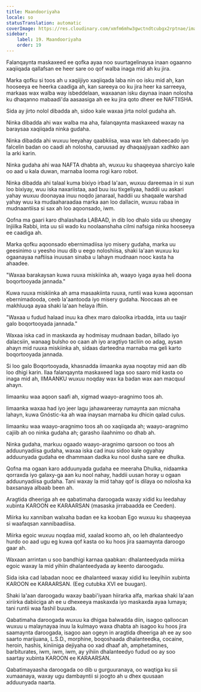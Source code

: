 ```yaml
---
title: Maandooriyaha
locale: so
statusTranslation: automatic
coverImage: https://res.cloudinary.com/xmfm6mhw3gwctndtcubgx2rptnae/image/upload/v1741354419/small_cover_la_gran_rebelion_28716e29d2.webp
sidebar:
    label: 19. Maandooriyaha
    order: 19
---
```

Falanqaynta maskaxeed ee qofka ayaa noo suurtagelinaysa inaan ogaanno xaqiiqada qallafsan ee heer sare oo qof walba inaga mid ah ku jira.

Marka qofku si toos ah u xaqiijiyo xaqiiqada laba nin oo isku mid ah, kan hooseeya ee heerka caadiga ah, kan sareeya oo ku jira heer ka sarreeya, markaas wax walba way isbeddelaan, waxaanan isku daynaa inaan nolosha ku dhaqanno mabaadi'da aasaasiga ah ee ku jira qoto dheer ee NAFTIISHA.

Sida ay jirto nolol dibadda ah, sidoo kale waxaa jirta nolol gudaha ah.

Ninka dibadda ahi wax walba ma aha, falanqaynta maskaxeed waxay na baraysaa xaqiiqada ninka gudaha.

Ninka dibadda ahi wuxuu leeyahay qaabkiisa, waa wax leh dabeecado iyo falcelin badan oo caadi ah nolosha, caruusad ay dhaqaajiyaan xadhko aan la arki karin.

Ninka gudaha ahi waa NAFTA dhabta ah, wuxuu ku shaqeeyaa sharciyo kale oo aad u kala duwan, marnaba looma rogi karo robot.

Ninka dibadda ahi talaal kuma bixiyo irbad la'aan, wuxuu dareemaa in si xun loo bixiyay, wuu iska naxariistaa, aad buu isu tixgeliyaa, haddii uu askari yahay wuxuu doonayaa inuu noqdo janaraal, haddii uu shaqaale warshad yahay wuu ka mudaaharaadaa marka aan loo dallacin, wuxuu rabaa in mudnaantiisa si sax ah loo aqoonsado, iwm.

Qofna ma gaari karo dhalashada LABAAD, in dib loo dhalo sida uu sheegay Injiilka Rabbi, inta uu sii wado ku noolaanshaha cilmi nafsiga ninka hooseeya ee caadiga ah.

Marka qofku aqoonsado ebernimadiisa iyo misery gudaha, marka uu geesinimo u yeesho inuu dib u eego noloshiisa, shaki la'aan wuxuu ku ogaanayaa naftiisa inuusan sinaba u lahayn mudnaan nooc kasta ha ahaadee.

"Waxaa barakaysan kuwa ruuxa miskiinka ah, waayo iyaga ayaa heli doona boqortooyada jannada."

Kuwa ruuxa miskiinka ah ama masaakiinta ruuxa, runtii waa kuwa aqoonsan ebernimadooda, ceeb la'aantooda iyo misery gudaha. Noocaas ah ee makhluuqa ayaa shaki la'aan helaya iftiin.

"Waxaa u fudud halaad inuu ka dhex maro daloolka irbadda, inta uu taajir galo boqortooyada jannada."

Waxaa iska cad in maskaxda ay hodmisay mudnaan badan, billado iyo dalacsiin, wanaag bulsho oo caan ah iyo aragtiyo tacliin oo adag, aysan ahayn mid ruuxa miskiinka ah, sidaas darteedna marnaba ma geli karto boqortooyada jannada.

Si loo galo Boqortooyada, khasnadda iimaanka ayaa noqotay mid aan dib loo dhigi karin. Ilaa falanqaynta maskaxeed laga soo saaro mid kasta oo inaga mid ah, IIMAANKU wuxuu noqday wax ka badan wax aan macquul ahayn.

Iimaanku waa aqoon saafi ah, xigmad waayo-aragnimo toos ah.

Iimaanka waxaa had iyo jeer lagu jahawareeray rumaynta aan micnaha lahayn, kuwa Gnóstic-ka ah waa inaysan marnaba ku dhicin qalad culus.

Iimaanku waa waayo-aragnimo toos ah oo xaqiiqada ah; waayo-aragnimo cajiib ah oo ninka gudaha ah; garasho ilaahnimo oo dhab ah.

Ninka gudaha, markuu ogaado waayo-aragnimo qarsoon oo toos ah adduunyadiisa gudaha, waxaa iska cad inuu sidoo kale ogyahay adduunyada gudaha ee dhammaan dadka ku nool dusha sare ee dhulka.

Qofna ma ogaan karo adduunyada gudaha ee meeraha Dhulka, nidaamka qorraxda iyo galaxy-ga aan ku nool nahay, haddii uusan horay u ogaan adduunyadiisa gudaha. Tani waxay la mid tahay qof is dilaya oo nolosha ka baxsanaya albaab been ah.

Aragtida dheeriga ah ee qabatimaha daroogada waxay xidid ku leedahay xubinta KAROON ee KARAARSAN (masaska jirrabaadda ee Ceeden).

Miirka ku xanniban walxaha badan ee ka kooban Ego wuxuu ku shaqeeyaa si waafaqsan xannibaadiisa.

Miirka egoic wuxuu noqdaa mid, xaalad koomo ah, oo leh dhalanteedyo hurdo oo aad ugu eg kuwa qof kasta oo ku hoos jira saamaynta daroogo gaar ah.

Waxaan arrintan u soo bandhigi karnaa qaabkan: dhalanteedyada miirka egoic waxay la mid yihiin dhalanteedyada ay keento daroogadu.

Sida iska cad labadan nooc ee dhalanteed waxay xidid ku leeyihiin xubinta KAROON ee KARAARSAN. (Eeg cutubka XVI ee buugan).

Shaki la'aan daroogadu waxay baabi'iyaan hiirarka alfa, markaa shaki la'aan xiriirka dabiiciga ah ee u dhexeeya maskaxda iyo maskaxda ayaa lumaya; tani runtii waa fashil buuxda.

Qabatimaha daroogada wuxuu ka dhigaa balwadda diin, isagoo qalloocan wuxuu u malaynayaa inuu la kulmayo waxa dhabta ah isagoo ku hoos jira saamaynta daroogada, isagoo aan ogeyn in aragtida dheeriga ah ee ay soo saarto marijuana, L.S.D., morphine, boqoshaada dhalanteedka, cocaine, heroin, hashis, kiniiniga dejiyaha oo xad dhaaf ah, amphetamines, barbiturates, iwm, iwm, iwm, ay yihiin dhalanteedyo fudud oo ay soo saartay xubinta KAROON ee KARAARSAN.

Qabatimayaasha daroogada oo dib u gurguuranaya, oo waqtiga ku sii xumaanaya, waxay ugu dambayntii si joogto ah u dhex quusaan adduunyada naarta.


